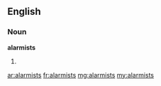 ==English==

===Noun===
'''alarmists'''

# {{plural of|[[alarmist]]}}

[[ar:alarmists]]
[[fr:alarmists]]
[[mg:alarmists]]
[[my:alarmists]]